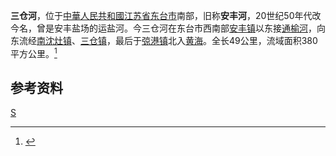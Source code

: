 {{Infobox River
  | river_name      = 三仓河
  | image_name      =
  | image_size      = 
  | caption         = 
  | origin          = [[江苏省|江苏省]][[东台市|东台市]][[安丰镇_(东台市)|安丰镇]]以东[[通榆河|通榆河]]
  | mouth           = 江苏省东台市[[弶港镇|弶港镇]]北[[黄海|黄海]]
  | basin_countries = {{PRC}}
  | length          = 49公里
  | elevation       = 
  | mouth_elevation = 
  | discharge       = 
  | watershed       = 380平方公里
}}
'''三仓河'''，位于[[中華人民共和國|中華人民共和國]][[江苏省|江苏省]][[东台市|东台市]]南部，旧称'''安丰河'''，20世纪50年代改今名，曾是安丰盐场的运盐河。今三仓河在东台市西南部[[安丰镇_(东台市)|安丰镇]]以东接[[通榆河|通榆河]]，向东流经[[南沈灶镇|南沈灶镇]]、[[三仓镇|三仓镇]]，最后于[[弶港镇|弶港镇]]北入[[黄海|黄海]]。全长49公里，流域面积380平方公里。<ref name="中国河湖大典">{{cite book zh |author=《[[中国河湖大典|中国河湖大典]]》编纂委员会 |title=《中国河湖大典·淮河卷》 |format=M |edition=1 |location=北京 |publisher=中国水利水电出版社 |date=2010年9月 |pages=154页 |id= ISBN 978-7-5084-7953-8}}</ref>
==参考资料==
{{reflist}}
{{淮河}}
[[Category:里下河水网|S]]